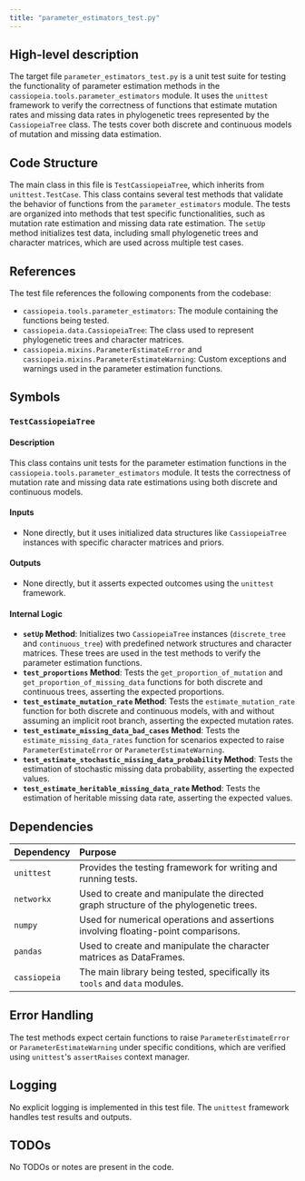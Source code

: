 ```yaml
---
title: "parameter_estimators_test.py"
---
```


## High-level description

The target file `parameter_estimators_test.py` is a unit test suite for testing the functionality of parameter estimation methods in the `cassiopeia.tools.parameter_estimators` module. It uses the `unittest` framework to verify the correctness of functions that estimate mutation rates and missing data rates in phylogenetic trees represented by the `CassiopeiaTree` class. The tests cover both discrete and continuous models of mutation and missing data estimation.

## Code Structure

The main class in this file is `TestCassiopeiaTree`, which inherits from `unittest.TestCase`. This class contains several test methods that validate the behavior of functions from the `parameter_estimators` module. The tests are organized into methods that test specific functionalities, such as mutation rate estimation and missing data rate estimation. The `setUp` method initializes test data, including small phylogenetic trees and character matrices, which are used across multiple test cases.

## References

The test file references the following components from the codebase:
- `cassiopeia.tools.parameter_estimators`: The module containing the functions being tested.
- `cassiopeia.data.CassiopeiaTree`: The class used to represent phylogenetic trees and character matrices.
- `cassiopeia.mixins.ParameterEstimateError` and `cassiopeia.mixins.ParameterEstimateWarning`: Custom exceptions and warnings used in the parameter estimation functions.

## Symbols

### `TestCassiopeiaTree`
#### Description
This class contains unit tests for the parameter estimation functions in the `cassiopeia.tools.parameter_estimators` module. It tests the correctness of mutation rate and missing data rate estimations using both discrete and continuous models.

#### Inputs
- None directly, but it uses initialized data structures like `CassiopeiaTree` instances with specific character matrices and priors.

#### Outputs
- None directly, but it asserts expected outcomes using the `unittest` framework.

#### Internal Logic
- **`setUp` Method**: Initializes two `CassiopeiaTree` instances (`discrete_tree` and `continuous_tree`) with predefined network structures and character matrices. These trees are used in the test methods to verify the parameter estimation functions.
- **`test_proportions` Method**: Tests the `get_proportion_of_mutation` and `get_proportion_of_missing_data` functions for both discrete and continuous trees, asserting the expected proportions.
- **`test_estimate_mutation_rate` Method**: Tests the `estimate_mutation_rate` function for both discrete and continuous models, with and without assuming an implicit root branch, asserting the expected mutation rates.
- **`test_estimate_missing_data_bad_cases` Method**: Tests the `estimate_missing_data_rates` function for scenarios expected to raise `ParameterEstimateError` or `ParameterEstimateWarning`.
- **`test_estimate_stochastic_missing_data_probability` Method**: Tests the estimation of stochastic missing data probability, asserting the expected values.
- **`test_estimate_heritable_missing_data_rate` Method**: Tests the estimation of heritable missing data rate, asserting the expected values.

## Dependencies

| Dependency | Purpose |
|:-----------|:--------|
| `unittest` | Provides the testing framework for writing and running tests. |
| `networkx` | Used to create and manipulate the directed graph structure of the phylogenetic trees. |
| `numpy` | Used for numerical operations and assertions involving floating-point comparisons. |
| `pandas` | Used to create and manipulate the character matrices as DataFrames. |
| `cassiopeia` | The main library being tested, specifically its `tools` and `data` modules. |

## Error Handling

The test methods expect certain functions to raise `ParameterEstimateError` or `ParameterEstimateWarning` under specific conditions, which are verified using `unittest`'s `assertRaises` context manager.

## Logging

No explicit logging is implemented in this test file. The `unittest` framework handles test results and outputs.

## TODOs

No TODOs or notes are present in the code.
